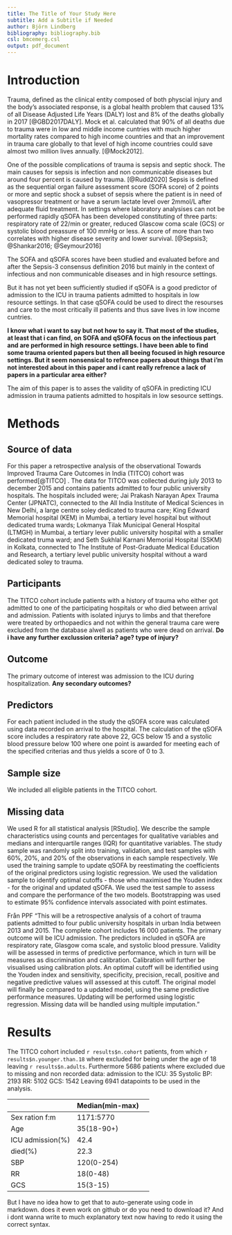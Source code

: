 ```yaml
---
title: The Title of Your Study Here
subtitle: Add a Subtitle if Needed
author: Björn Lindberg
bibliography: bibliography.bib
csl: bmcemerg.csl
output: pdf_document
---
```


<!-- *The study plan should be 3-4 pages long and written in
[markdown](https://rmarkdown.rstudio.com/) (like this
document).* -->

Introduction 
============

<!-- I realised that I started writing the introduction a bit too fast and had misunderstood some things and didnt quite have the full picture. So i'll scrap this and have started a second draft with a similar but revised disposition that should be more acurate hopefully, rigth now it's just a skeleton with refrences but i'll continue writing it and upload it this weekend. -->

<!--__TRAUMA IS A GLOBAL PROBLEM AND MORE SO IN LOW INCOME REGION:__--> 
Trauma, defined as the clinical entity composed of both physcial injury and the body's associated response, is a global health problem that caused 13% of all Disease Adjusted Life Years (DALY) lost and 8% of the deaths globally in 2017 [@GBD2017DALY]. <!-- https://www.thelancet.com/lancet/visualisations/gbd-compare --> Mock et al. calculated that 90% of all deaths due to trauma were in low and middle income cuntries with much higher mortality rates compared to high income countries and that an improvement in trauma care globally to that level of high income countries could save almost two million lives annually. [@Mock2012].

<!--__What is SOFA and qSOFA:__-->

One of the possible complications of trauma is sepsis and septic shock. The main causes for sepsis is infection <!-- Isn't sepsis by definition caused by an infection? --> and non communicable diseases but around four percent is caused by trauma. [@Rudd2020] Sepsis is defined as the sequential organ failure assessment score (SOFA score) of 2 points or more and septic shock a subset of sepsis where the patient is in need of vasopressor treatment or have a serum lactate level over 2mmol/L after adequate fluid treatment<!-- It also needs to be caused by "a dysregulated host response to infection"-->. In settings where laboratory analysises can not be performed rapidly qSOFA has been developed constituting of three parts: respiratory rate of 22/min or greater, reduced Glascow coma scale (GCS) or systolic blood preassure of 100 mmHg or less<!-- As far as I remember qSOFA was developed using data from high income settings-->. A score of more than two correlates with higher disease severity and lower survival. [@Sepsis3; @Shankar2016; @Seymour2016]

The SOFA and qSOFA scores have been studied and evaluated before and after the Sepsis-3 consensus definition 2016 but mainly in the context of infectious and non communicable diseases and in high resource settings. 

<!-- There is a big gap here that you need to bridge. Why would it be evaluated in the context of ICU admission in trauma patients? I would recommend that you state what outcomes it has been used to predict and in what populations. You may then go on to stating that the predictors included in qSOFA are the same as in the Revised Trauma Score, but with fewer cutoffs, why it may be an attractive option. -->

But it has not yet been sufficiently studied if qSOFA is a good predictor of admission to the ICU in trauma patients admitted to hospitals in low resource settings. In that case qSOFA could be used to direct the resourses and care to the most critically ill patients and thus save lives in low income cuntries.

<!-- Has it been studied as a predictor of ICU-admission in non-septic patients in other settings?:-->
__I know what i want to say but not how to say it. That most of the studies, at least that i can find, on SOFA and qSOFA focus on the infectious part and are performed in high resource settings. I have been able to find some trauma oriented papers but then all beeing focused in high resource settings. But it seem nonsensical to refrence papers about things that i'm not interested about in this paper and i cant really refrence a lack of papers in a particular area either?__   

The aim of this paper is to asses the validity of qSOFA in predicting ICU admission in trauma patients admitted to hospitals in low sesource settings. <!-- End with the aim --> 

<!--*The background/introduction should summarise the scope of the problem,
what is known about the problem, what is not known, what specific
knowledge gap the study is supposed to fill and why this is
important. It should end be stating the aim of the study. The
background should be 4-5 paragraphs long and each paragraph should be
between 3-5 sentences. Strive to make the paragraphs about the same
length.* -->


Methods
=======

## Source of data

<!-- 
4a) Describe the study design or source of data (e.g., randomized trial, cohort, or
registry data), separately for the development and validation data sets, if applicable
4b) Specify the key study dates, including start of accrual; end of accrual; and, if
applicable, end of follow-up. 

This study involved an analysis of the observational cohort Towards Improved Trauma Care Outcomes in India (TITCO), for which data were collected before the conception of this study. Ethics committees at all participating centres approved the collation of the database and granted a waiver of consent for patients with trauma (Lokmanya Tilak Municipal General Hospital, IEC/11/13; King Edward Memorial Hospital, IEC(I)/OUT/222/14; Seth Sukhlal Karnani Memorial Hospital, IEC/279; All‐India Institute of Medical Sciences, IEC/NP‐279/2013 RP‐01/2013). The study was conducted using anonymized data, and was registered at ClinicalTrials.gov (NCT03069755) before the research was undertaken.

-->

For this paper a retrospective analysis of the observational Towards Improved Trauma Care Outcomes in India (TITCO) cohort was performed[@TITCO] <!-- TITCO collaborators (2017). TITCO dataset version 1. Available from https://github.com/titco/titco-I. (Behöver läggas in i .bib)-->. The data for TITCO was collected during july 2013 to december 2015 and contains patients admitted to four public university hospitals. The hospitals included were; Jai Prakash Narayan Apex Trauma Center (JPNATC), connected to the All India Institute of Medical Sciences in New Delhi, a large centre soley dedicated to trauma care; King Edward Memorial hospital (KEM) in Mumbai, a tertiary level hospital but without dedicated truma wards; Lokmanya Tilak Municipal General Hospital (LTMGH) in Mumbai, a tertiary lever public university hospital with a smaller dedicated truma ward; and Seth Sukhlal Karnani Memorial Hospital (SSKM) in Kolkata, connected to The Institute of Post-Graduate Medical Education and Research, a tertiary level public university hospital without a ward dedicated soley to trauma.


## Participants
<!-- 
5a) Specify key elements of the study setting (e.g., primary care, secondary care,
general population) including number and location of centres. [D;V]
5b) Describe eligibility criteria for participants. [D;V]
5c) Give details of treatments received, if relevant.  [D;V]
Patients included in the TITCO cohort were those presenting to one of the participating centres with traumatic injury following a transport accident, fall, assault, self‐harm or burn, and who were alive on arrival and admitted to the hospital for treatment. Patients with an isolated limb injury were excluded from the database as such patients are treated by orthopaedic surgeons and not within trauma care pathway, which comprises a first survey done by a surgical resident with an on‐call consultant surgeon and subsequent observation or surgery. Patients from the TITCO cohort who were aged 15 years or older and underwent surgical intervention within 24 h of arrival were included in this study.
-->

The TITCO cohort include patients with a history of trauma who either got admitted to one of the participating hospitals or who died between arrival and admission. Patients with isolated injurys to limbs and that therefore were treated by orthopaedics and not within the general trauma care were excluded from the database alwell as patients who were dead on arrival.  __Do i have any further exclussion criteria? age? type of injury?__ <!-- Look at the qSOFA publication to see if there are any age criteria there. If there were then I suggest we use the same. -- The Sepsis-3 taskforce used criteria of adults, 19 years and older in their meta-analysis, but in most surgical situations adult is from 15 and i would say trauma is mostly surgical?  -->


## Outcome
<!--
6a) Clearly define the outcome that is predicted by the prediction model, including how
and when assessed. [D;V]
6b) Report any actions to blind assessment of the outcome to be predicted. [D;V]
-->
The primary outcome of interest was admission to the ICU during hospitalization. __Any secondary outcomes?__

<!-- Regarding blinding, data on the outcome was collected after data on predictors, i.e. the outcome was not known (in the majority of cases at least, when the predictor data was collected. So in that way the data collectors were "blinded" to the outcome during data collection. So no deliberate action was taken or needed to be taken to avoid bias and therefore nothing should be written about it? -->


## Predictors
<!--
7a) Clearly define all predictors used in developing or validating the multivariable
prediction model, including how and when they were measured. [D;V]
7b) Report any actions to blind assessment of predictors for the outcome and other
predictors. [D;V]
-->
For each patient included in the study the qSOFA score was calculated using data recorded on arrival to the hospital. The calculation of the qSOFA score includes a respiratory rate above 22, GCS below 15 and a systolic blood pressure below 100 where one point is awarded for meeting each of the specified criterias and thus yields a score of 0 to 3. 

## Sample size
<!--
8) Explain how the study size was arrived at [D;V]
-->

We included all eligible patients in the TITCO cohort. <!-- Should this be justified in any way that we found this to be a suffient amount of datapoints for our aim? should we later add how many that turned out to be?-->

## Missing data
<!--
9) Describe how missing data were handled (e.g., complete-case analysis, single
imputation, multiple imputation) with details of any imputation method. [D;V]
-->

<!--
To adress missing data multiple imputation was used. __How specific should this description be? should there be an explanation on how many regressions where used and the size of the random samples yielding the regressions? programs used? Are there any protocols thats usualy used that i can refer to? i know roughly what multiple imputation is but no idea how to implement it...__ 
-->
<!-- Multiple imputation is quite advanced so I suggest we use a complete case analysis, i.e. we exclude patients with missing data-->
<!-- 


## Statistical analysis methods
<!--
10c. For validation, describe how the predictions were calculated. [V]
10d) Specify all measures used to assess model performance and, if relevant, to
compare multiple models [D;V]
10e. Describe any model updating (for example, recalibration) arising from the validation, if done. [V]
-->

We used R for all statistical analysis [RStudio]. We describe the sample characteristics using counts and percentages for qualitative variables and medians and interquartile ranges (IQR) for quantitative variables. The study sample was randomly split into training, validation, and test samples with 60%, 20%, and 20% of the observations in each sample respectively. We used the training sample to update qSOFA by reestimating the coefficients of the original predictors using logistic regression. We used the validation sample to identify optimal cutoffs - those who maximised the Youden index - for the original and updated qSOFA. We used the test sample to assess and compare the performance of the two models. Bootstrapping was used to estimate 95% confidence intervals associated with point estimates. 

<!-- Read other prediction model papers as well as methodological guides to see what domains of predictive performance that we want to look at -->

Från PPF "This will be a retrospective analysis of a cohort of trauma patients admitted to four public university hospitals in urban India between 2013 and 2015. The complete cohort includes 16 000 patients. The primary outcome will be ICU admission. The predictors included in qSOFA are respiratory rate, Glasgow coma scale, and systolic blood pressure. Validity will be assessed in terms of predictive performance, which in turn will be measures as discrimination and calibration. Calibration will further be visualised using calibration plots. An optimal cutoff will be identified using the Youden index and sensitivity, specificity, precision, recall, positive and negative predictive values will assessed at this cutoff. The original model will finally be compared to a updated model, using the same predictive performance measures. Updating will be performed using logistic regression. Missing data will be handled using multiple imputation. "


<!--*Refer to the appropriate reporting guideline for details. If you are
developing, updating or validating a clinical prediction model then
use
[TRIPOD](https://www.equator-network.org/reporting-guidelines/tripod-statement/). If
you are conducting an observational study, for example a cohort or
case control study in which you assess associations between some
exposure and an outcome then use
[STROBE](https://www.equator-network.org/reporting-guidelines/strobe/).*-->

Results
========

The TITCO cohort included `r results$n.cohort` patients, from which `r results$n.younger.than.18` where excluded for being under the age of 18 leaving `r results$n.adults`. Furthermore 5686 patients where excluded due to missing and non recorded data: 
admission to the ICU: 35
Systolic BP: 2193
RR: 5102
GCS: 1542
Leaving 6941 datapoints to be used in the analysis.

|                  | Median(min-max) |   |
|------------------|-----------------|---|
| Sex ration f:m   | 1171:5770       |   |
| Age              | 35(18-90+)      |   |
| ICU admission(%) | 42.4            |   |
| died(%)          | 22.3            |   |
| SBP              | 120(0-254)      |   |
| RR               | 18(0-48)        |   |
| GCS              | 15(3-15)        |   |


But I have no idea how to get that to auto-generate using code in markdown. does it even work on github or do you need to download it? And i dont wanna write to much explanatory text now having to redo it using the correct syntax. 
